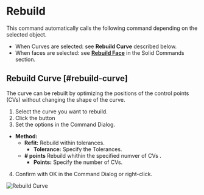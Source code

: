 
# Rebuild

<Reference shortcut="" command="Rebuild" button="Right of Command Bar" />

This command automatically calls the following command depending on the selected object.
  - When Curves are selected: see **Rebuild Curve** described below.
  - When faces are selected: see [**Rebuild Face**](../solid/rebuild#rebuild-face) in the Solid Commands section.

## Rebuild Curve [#rebuild-curve]

The curve can be rebuilt by optimizing the positions of the control points (CVs) without changing the shape of the curve.

1. Select the curve you want to rebuild.
2. Click the button <ButtonIcon type="button-rebuild" />
3. Set the options in the Command Dialog.
  - **Method:**
    - **Refit:** Rebuild within tolerances.
      - **Tolerance:** Specify the Tolerances.
    - **# points** Rebuild whithin the specified numver of CVs .
      - **Points:** Specify the number of CVs.
4. Confirm with OK in the Command Dialog or right-click.

![Rebuild Curve](/img/rebuild-curve.gif)
